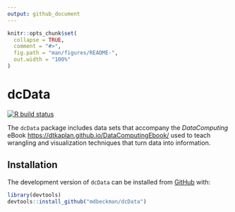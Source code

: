 ```yaml
---
output: github_document
---
```


<!-- README.md is generated from README.Rmd. Please edit that file -->

```r
knitr::opts_chunk$set(
  collapse = TRUE,
  comment = "#>",
  fig.path = "man/figures/README-",
  out.width = "100%"
)
```

# dcData

<!-- badges: start -->
[![R build status](https://github.com/mdbeckman/dcData/workflows/R-CMD-check/badge.svg)](https://github.com/mdbeckman/dcData/actions)
<!-- badges: end -->

The `dcData` package includes data sets that accompany the *DataComputing* eBook <https://dtkaplan.github.io/DataComputingEbook/> used to teach wrangling and visualization techniques that turn data into information.

## Installation

The development version of `dcData` can be installed from [GitHub](https://github.com/) with:

```r
library(devtools)
devtools::install_github("mdbeckman/dcData")
```


<!-- You can install the released version of dcData from [CRAN](https://CRAN.R-project.org) with: -->

<!-- ``` r -->
<!-- install.packages("dcData") -->
<!-- ``` -->

<!-- And the development version from [GitHub](https://github.com/) with: -->

<!-- ``` r -->
<!-- # install.packages("devtools") -->
<!-- devtools::install_github("mdbeckman/dcData") -->
<!-- ``` -->
<!-- ## Example -->

<!-- This is a basic example which shows you how to solve a common problem: -->

<!-- ```{r example} -->
<!-- library(dcData) -->
<!-- ## basic example code -->
<!-- ``` -->

<!-- What is special about using `README.Rmd` instead of just `README.md`? You can include R chunks like so: -->

<!-- ```{r cars} -->
<!-- summary(cars) -->
<!-- ``` -->

<!-- You'll still need to render `README.Rmd` regularly, to keep `README.md` up-to-date. `devtools::build_readme()` is handy for this. You could also use GitHub Actions to re-render `README.Rmd` every time you push. An example workflow can be found here: <https://github.com/r-lib/actions/tree/master/examples>. -->

